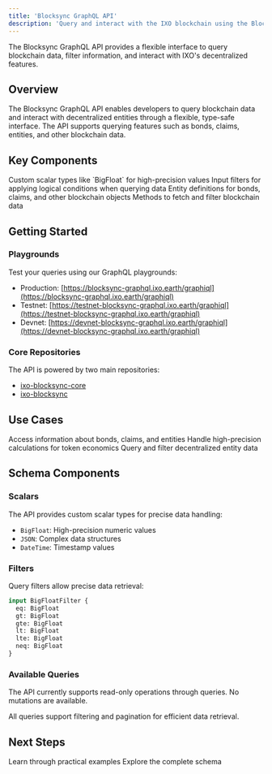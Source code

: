 ```yaml
---
title: 'Blocksync GraphQL API'
description: 'Query and interact with the IXO blockchain using the Blocksync GraphQL API'
---
```




<Tip>
  The Blocksync GraphQL API provides a flexible interface to query blockchain data, filter information, and interact with IXO's decentralized features.
</Tip>

## Overview

The Blocksync GraphQL API enables developers to query blockchain data and interact with decentralized entities through a flexible, type-safe interface. The API supports querying features such as bonds, claims, entities, and other blockchain data.

## Key Components

<CardGroup>
  <Card title="Scalars" icon="ruler">
    Custom scalar types like `BigFloat` for high-precision values
  </Card>
  <Card title="Filters" icon="filter">
    Input filters for applying logical conditions when querying data
  </Card>
  <Card title="Core Types" icon="cube">
    Entity definitions for bonds, claims, and other blockchain objects
  </Card>
  <Card title="Queries" icon="magnifying-glass">
    Methods to fetch and filter blockchain data
  </Card>
</CardGroup>

## Getting Started

### Playgrounds

Test your queries using our GraphQL playgrounds:

- Production: [https://blocksync-graphql.ixo.earth/graphiql](https://blocksync-graphql.ixo.earth/graphiql)
- Testnet: [https://testnet-blocksync-graphql.ixo.earth/graphiql](https://testnet-blocksync-graphql.ixo.earth/graphiql)
- Devnet: [https://devnet-blocksync-graphql.ixo.earth/graphiql](https://devnet-blocksync-graphql.ixo.earth/graphiql)

### Core Repositories

The API is powered by two main repositories:
- [ixo-blocksync-core](https://github.com/ixofoundation/ixo-blocksync-core)
- [ixo-blocksync](https://github.com/ixofoundation/ixo-blocksync)

## Use Cases

<CardGroup>
  <Card title="Data Queries" icon="database">
    Access information about bonds, claims, and entities
  </Card>
  <Card title="Financial Operations" icon="money-bill">
    Handle high-precision calculations for token economics
  </Card>
  <Card title="Entity Management" icon="users">
    Query and filter decentralized entity data
  </Card>
</CardGroup>

## Schema Components

### Scalars

The API provides custom scalar types for precise data handling:

- `BigFloat`: High-precision numeric values
- `JSON`: Complex data structures
- `DateTime`: Timestamp values

### Filters

Query filters allow precise data retrieval:

```graphql
input BigFloatFilter {
  eq: BigFloat
  gt: BigFloat
  gte: BigFloat
  lt: BigFloat
  lte: BigFloat
  neq: BigFloat
}
```

### Available Queries

The API currently supports read-only operations through queries. No mutations are available.

<Tip>
  All queries support filtering and pagination for efficient data retrieval.
</Tip>

## Next Steps

<CardGroup>
  <Card title="Query Examples" icon="code" href="examples">
    Learn through practical examples
  </Card>
  <Card title="Schema Reference" icon="book" href="schema">
    Explore the complete schema
  </Card>
</CardGroup>